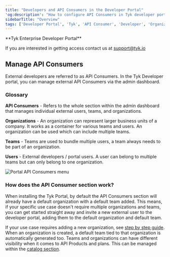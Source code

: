 ```yaml
---
title: "Developers and API Consumers in the Developer Portal"
'og:description': "How to configure API Consumers in Tyk developer portal"
sidebarTitle: "Overview"
tags: ['Developer Portal', 'Tyk', 'API Consumer', 'Developer', 'Organization', 'Invite Codes', 'Consumer Registration']
---
```



<Note>
**Tyk Enterprise Developer Portal**

If you are interested in getting access contact us at [support@tyk.io](<mailto:support@tyk.io?subject=Tyk Enterprise Portal Beta>)
</Note>


## Manage API Consumers

External developers are referred to as API Consumers. In the Tyk Developer portal, you can manage external API Consumers via the admin dashboard.

### Glossary

**API Consumers** - Refers to the whole section within the admin dashboard that manages individual external users, teams, and organizations.

**Organizations** - An organization can represent larger business units of a company. It works as a container for various teams and users. An organization can be used which can include multiple teams.

**Teams** - Teams are used to bundle multiple users, a team always needs to be part of an organization.

**Users** - External developers / portal users. A user can belong to multiple teams but can only belong to one organization.

<img src="/img/dashboard/portal-management/enterprise-portal/api-consumers-menu.png" alt="Portal API Consumers menu" />

### How does the API Consumer section work?

When installing the Tyk Portal, by default the API Consumers section will already have a default organization with a default team added. This means, if your specific use case doesn't require multiple organizations and teams, you can get started straight away and invite a new external user to the developer portal, adding them to the default organization and default team.

If your use case requires adding a new organization, see [step by step guide](/nightly/tyk-stack/tyk-developer-portal/enterprise-developer-portal/managing-access/manage-api-consumer-organisations). When an organization is created, a default team tied to that organization is automatically generated too. Teams and organizations can have different visibility when it comes to API Products and plans. This can be managed within the [catalog section](/nightly/tyk-stack/tyk-developer-portal/enterprise-developer-portal/managing-access/manage-catalogues#create-a-new-catalog).
